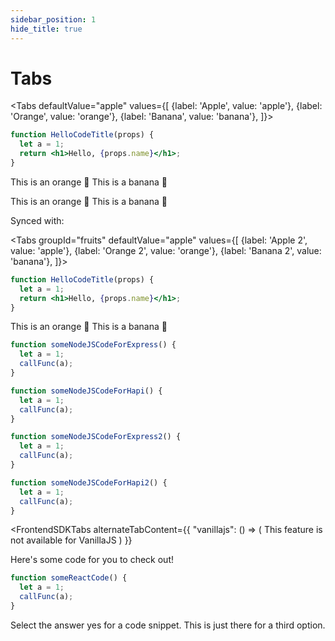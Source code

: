 ```yaml
---
sidebar_position: 1
hide_title: true
---
```


# Tabs


<Tabs
defaultValue="apple"
values={[
{label: 'Apple', value: 'apple'},
{label: 'Orange', value: 'orange'},
{label: 'Banana', value: 'banana'},
]}>

<TabItem value="apple">
<Tabs
isSubTab={true}
groupId="fruits"  
defaultValue="apple"
values={[
{label: 'Apple 2', value: 'apple'},
{label: 'Orange 2', value: 'orange'},
{label: 'Banana 2', value: 'banana'},
]}>
<TabItem value="apple">

```jsx
function HelloCodeTitle(props) {
  let a = 1;
  return <h1>Hello, {props.name}</h1>;
}
```

</TabItem>
<TabItem value="orange">This is an orange 🍊</TabItem>
<TabItem value="banana">This is a banana 🍌</TabItem>
</Tabs>
</TabItem>

<TabItem value="orange">This is an orange 🍊</TabItem>
<TabItem value="banana">This is a banana 🍌</TabItem>
</Tabs>


Synced with:

<Tabs
groupId="fruits"
defaultValue="apple"
values={[
{label: 'Apple 2', value: 'apple'},
{label: 'Orange 2', value: 'orange'},
{label: 'Banana 2', value: 'banana'},
]}>
<TabItem value="apple">

```jsx {2-3} title="/src/components/HelloCodeTitle.js"
function HelloCodeTitle(props) {
  let a = 1;
  return <h1>Hello, {props.name}</h1>;
}
```

</TabItem>
<TabItem value="orange">This is an orange 🍊</TabItem>
<TabItem value="banana">This is a banana 🍌</TabItem>
</Tabs>


<BackendSDKTabs>
<TabItem value="nodejs">
<NodeJSFrameworkSubTabs>
<TabItem value="express">

```jsx
function someNodeJSCodeForExpress() {
  let a = 1;
  callFunc(a);
}
```

</TabItem>
<TabItem value="hapi">

```jsx
function someNodeJSCodeForHapi() {
  let a = 1;
  callFunc(a);
}
```

</TabItem>
</NodeJSFrameworkSubTabs>
</TabItem>
</BackendSDKTabs>

<BackendSDKTabs>
<TabItem value="nodejs">
<NodeJSFrameworkSubTabs>
<TabItem value="express">

```jsx
function someNodeJSCodeForExpress2() {
  let a = 1;
  callFunc(a);
}
```

</TabItem>
<TabItem value="hapi">

```jsx
function someNodeJSCodeForHapi2() {
  let a = 1;
  callFunc(a);
}
```

</TabItem>
</NodeJSFrameworkSubTabs>
</TabItem>
</BackendSDKTabs>


<FrontendSDKTabs
  alternateTabContent={{
    "vanillajs": () => (
      <ReactAdmonition
        type="caution"
        title="Not supported in VanillaJS"
      >
        This feature is not available for VanillaJS
      </ReactAdmonition>
    )
  }}
>
<TabItem value="reactjs">
<Question question="Some question goes here?">
<Answer title="Yes">
Here's some code for you to check out!

```jsx
function someReactCode() {
  let a = 1;
  callFunc(a);
}
```
</Answer>
<Answer title="No">
Select the answer yes for a code snippet.
</Answer>
<Answer title="Maybe">
This is just there for a third option.
</Answer>
</Question>


</TabItem>

</FrontendSDKTabs>